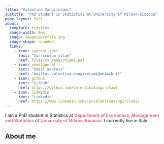 ```yaml
---
title: "Valentina Zangirolami"
subtitle: "PhD Student in Statistics at University of Milano-Bicocca"
page-layout: full
about:
  template: trestles
  image-width: 8em
  image: images/profile.jpg
  image-shape: rounded
  links:
    - icon: journal-text
      text: "Curriculum vitae"
      href: files/cv_zangirolami.pdf
    - icon: envelope-at
      text: "Email address"
      href: "mailto: valentina.zangirolami@unimib.it"
    - icon: github
      text: "Github"
      href: https://github.com/ValentinaZangirolami
    - icon: linkedin
      text: "Linkedin"
      href: https://www.linkedin.com/in/valentinazangirolami/
---
```


I am a PhD student in Statistics at [Department of Economics, Management and Statistics]{style="color: palevioletred; font-weight: bold;"} of [University of Milano-Bicocca]{style="color: palevioletred; font-weight: bold;"}. I currently live in Italy.

## About me {.central}
